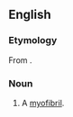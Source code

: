 ==English==

===Etymology===
From {{affix|en|sarco-|-style}}.

===Noun===
{{en-noun}}

# {{topics|en|Body}} {{lb|en|obsolete}} A [[myofibril]].